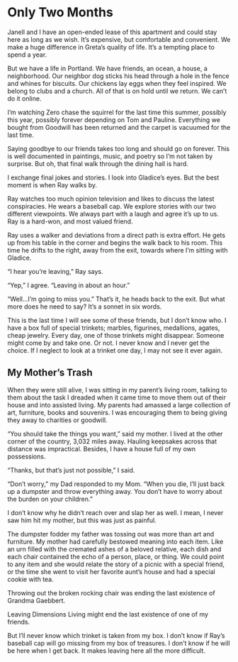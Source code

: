 # Only Two Months {.unnumbered}

Janell and I have an open-ended lease of this apartment and could stay here as long as we wish. It's expensive, but comfortable and convenient. We make a huge difference in Greta's quality of life. It's a tempting place to spend a year.

But we have a life in Portland. We have friends, an ocean, a house, a neighborhood. Our neighbor dog sticks his head through a hole in the fence and whines for biscuits. Our chickens lay eggs when they feel inspired. We belong to clubs and a church. All of that is on hold until we return. We can't do it online.

I'm watching Zero chase the squirrel for the last time this summer, possibly this year, possibly forever depending on Tom and Pauline. Everything we bought from Goodwill has been returned and the carpet is vacuumed for the last time.

Saying goodbye to our friends takes too long and should go on forever. This is well documented in paintings, music, and poetry so I'm not taken by surprise. But oh, that final walk through the dining hall is hard.

I exchange final jokes and stories. I look into Gladice's eyes. But the best moment is when Ray walks by.

Ray watches too much opinion television and likes to discuss the latest conspiracies. He wears a baseball cap. We explore stories with our two different viewpoints. We always part with a laugh and agree it's up to us. Ray is a hard-won, and most valued friend.

Ray uses a walker and deviations from a direct path is extra effort. He gets up from his table in the corner and begins the walk back to his room. This time he drifts to the right, away from the exit, towards where I'm sitting with Gladice.

"I hear you're leaving," Ray says.

"Yep," I agree. "Leaving in about an hour."

"Well...I'm going to miss you." That's it, he heads back to the exit. But what more does he need to say? It's a sonnet in six words.

This is the last time I will see some of these friends, but I don't know who. I have a box full of special trinkets; marbles, figurines, medallions, agates, cheap jewelry. Every day, one of those trinkets might disappear. Someone might come by and take one. Or not. I never know and I never get the choice. If I neglect to look at a trinket one day, I may not see it ever again.

## My Mother's Trash

When they were still alive, I was sitting in my parent's living room, talking to them about the task I dreaded when it came time to move them out of their house and into assisted living. My parents had amassed a large collection of art, furniture, books and souvenirs. I was encouraging them to being giving they away to charities or goodwill.

"You should take the things you want," said my mother. I lived at the other corner of the country, 3,032 miles away. Hauling keepsakes across that distance was impractical. Besides, I have a house full of my own possessions.

"Thanks, but that's just not possible," I said.

"Don't worry," my Dad responded to my Mom. "When you die, I'll just back up a dumpster and throw everything away. You don't have to worry about the burden on your children."

I don't know why he didn't reach over and slap her as well. I mean, I never saw him hit my mother, but this was just as painful.

The dumpster fodder my father was tossing out was more than art and furniture. My mother had carefully bestowed meaning into each item. Like an urn filled with the cremated ashes of a beloved relative, each dish and each chair contained the echo of a person, place, or thing. We could point to any item and she would relate the story of a picnic with a special friend, or the time she went to visit her favorite aunt's house and had a special cookie with tea.

Throwing out the broken rocking chair was ending the last existence of Grandma Gaebbert.

Leaving Dimensions Living might end the last existence of one of my friends.

But I'll never know which trinket is taken from my box. I don't know if Ray's baseball cap will go missing from my box of treasures. I don't know if he will be here when I get back. It makes leaving here all the more difficult.
